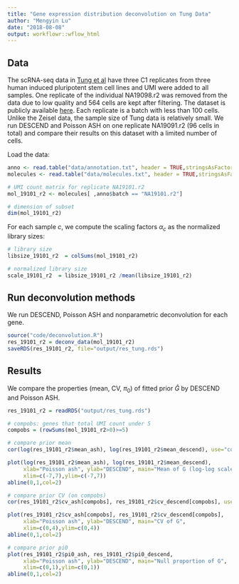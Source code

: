 ```yaml
---
title: "Gene expression distribution deconvolution on Tung Data"
author: "Mengyin Lu"
date: "2018-08-08"
output: workflowr::wflow_html
---
```


## Data

The scRNA-seq data in [Tung et al](https://www.nature.com/articles/srep39921) have three C1 replicates from three human induced pluripotent stem cell lines and UMI were added to all samples. One replicate of the individual NA19098.r2 was removed from the data due to low quality and 564 cells are kept after filtering. The dataset is publicly available [here](https://github.com/jdblischak/singleCellSeq). Each replicate is a batch with less than 100 cells. Unlike the Zeisel data, the sample size of Tung data is relatively small. We run DESCEND and Poisson ASH on one replicate NA19091.r2 (96 cells in total) and compare their results on this dataset with a limited number of cells.

Load the data:

```r
anno <- read.table("data/annotation.txt", header = TRUE,stringsAsFactors = FALSE)
molecules <- read.table("data/molecules.txt", header = TRUE,stringsAsFactors = FALSE)

# UMI count matrix for replicate NA19101.r2
mol_19101_r2 <- molecules[ ,anno$batch == "NA19101.r2"]

# dimension of subset
dim(mol_19101_r2)
```

For each sample $c$, we compute the scaling factors $\alpha_c$ as the normalized library sizes:

```r
# library size
libsize_19101_r2  = colSums(mol_19101_r2)  

# normalized library size
scale_19101_r2  = libsize_19101_r2 /mean(libsize_19101_r2)  
```

## Run deconvolution methods

We run DESCEND, Poisson ASH and nonparametric deconvolution for each gene. 

```r
source("code/deconvolution.R")
res_19101_r2 = deconv_data(mol_19101_r2)
saveRDS(res_19101_r2, file="output/res_tung.rds")
```

## Results

We compare the properties (mean, CV, $\pi_0$) of fitted prior $\hat{G}$ by DESCEND and Poisson ASH. 
```r
res_19101_r2 = readRDS("output/res_tung.rds")

# compobs: genes that total UMI count under 5
compobs = (rowSums(mol_19101_r2>0)>=5)

# compare prior mean
cor(log(res_19101_r2$mean_ash), log(res_19101_r2$mean_descend), use="complete.obs")

plot(log(res_19101_r2$mean_ash), log(res_19101_r2$mean_descend),
     xlab="Poisson ash", ylab="DESCEND", main="Mean of G (log-log scale)",
     xlim=c(-7,7),ylim=c(-7,7))
abline(0,1,col=2)

# compare prior CV (on compobs)
cor(res_19101_r2$cv_ash[compobs], res_19101_r2$cv_descend[compobs], use="complete.obs")

plot(res_19101_r2$cv_ash[compobs], res_19101_r2$cv_descend[compobs],
     xlab="Poisson ash", ylab="DESCEND", main="CV of G",
     xlim=c(0,4),ylim=c(0,4))
abline(0,1,col=2)

# compare prior pi0
plot(res_19101_r2$pi0_ash, res_19101_r2$pi0_descend,
     xlab="Poisson ash", ylab="DESCEND", main="Null proportion of G",
     xlim=c(0,1),ylim=c(0,1))
abline(0,1,col=2)
```



